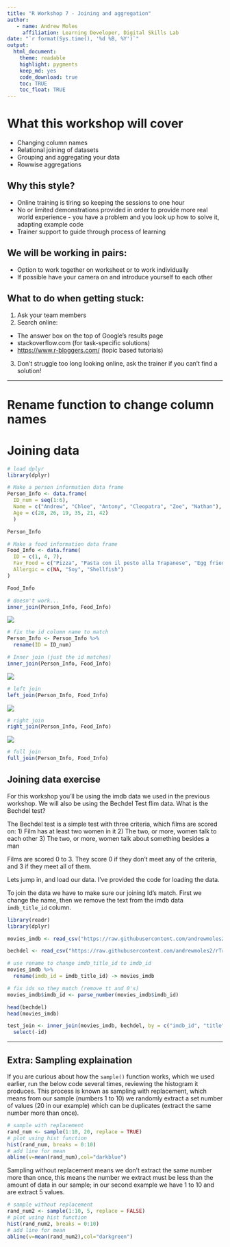 ```yaml
---
title: "R Workshop 7 - Joining and aggregation"
author:
   - name: Andrew Moles
     affiliation: Learning Developer, Digital Skills Lab
date: "`r format(Sys.time(), '%d %B, %Y')`"
output: 
  html_document: 
    theme: readable
    highlight: pygments
    keep_md: yes
    code_download: true
    toc: TRUE
    toc_float: TRUE
---
```


# What this workshop will cover

-  Changing column names
-  Relational joining of datasets
-  Grouping and aggregating your data
-  Rowwise aggregations

## Why this style?

-   Online training is tiring so keeping the sessions to one hour
-   No or limited demonstrations provided in order to provide more real world experience - you have a problem and you look up how to solve it, adapting example code
-   Trainer support to guide through process of learning

## We will be working in pairs:

-   Option to work together on worksheet or to work individually
-   If possible have your camera on and introduce yourself to each other

## What to do when getting stuck:

1)  Ask your team members
2)  Search online:
-   The answer box on the top of Google's results page
-   stackoverflow.com (for task-specific solutions)
-   <https://www.r-bloggers.com/> (topic based tutorials)
3)  Don't struggle too long looking online, ask the trainer if you can't find a solution!

------------------------------------------------------------------------

# Rename function to change column names



# Joining data

```r
# load dplyr
library(dplyr)

# Make a person information data frame
Person_Info <- data.frame(
  ID_num = seq(1:6),
  Name = c("Andrew", "Chloe", "Antony", "Cleopatra", "Zoe", "Nathan"),
  Age = c(28, 26, 19, 35, 21, 42)
  )

Person_Info

# Make a food information data frame
Food_Info <- data.frame(
  ID = c(1, 4, 7),
  Fav_Food = c("Pizza", "Pasta con il pesto alla Trapanese", "Egg fried rice"),
  Allergic = c(NA, "Soy", "Shellfish")
)

Food_Info
```

```r
# doesn't work...
inner_join(Person_Info, Food_Info)
```


![]("images/1.jpg")
```r
# fix the id column name to match
Person_Info <- Person_Info %>%
  rename(ID = ID_num)

# Inner join (just the id matches)
inner_join(Person_Info, Food_Info)
```

![]("images/2.jpg")
```r
# left join 
left_join(Person_Info, Food_Info)
```

![]("images/3.jpg")
```r
# right join
right_join(Person_Info, Food_Info)
```

![]("images/4.jpg")
```r
# full join
full_join(Person_Info, Food_Info)
```


## Joining data exercise

For this workshop you'll be using the imdb data we used in the previous workshop. We will also be using the Bechdel Test flim data. What is the Bechdel test?

The Bechdel test is a simple test with three criteria, which films are scored on:
1) Film has at least two women in it
2) The two, or more, women talk to each other
3) The two, or more, women talk about something besides a man

Films are scored 0 to 3. They score 0 if they don't meet any of the criteria, and 3 if they meet all of them. 

Lets jump in, and load our data. I've provided the code for loading the data. 

To join the data we have to make sure our joining Id's match. First we change the name, then we remove the text from the imdb data `imdb_title_id` column. 

```r
library(readr)
library(dplyr)

movies_imdb <- read_csv("https://raw.githubusercontent.com/andrewmoles2/rTrainIntroduction/master/Workshop6/data/IMDb%20movies.csv")

bechdel <- read_csv("https://raw.githubusercontent.com/andrewmoles2/rTrainIntroduction/master/Workshop6/data/raw_bechdel.csv")

# use rename to change imdb_title_id to imdb_id
movies_imdb %>%
  rename(imdb_id = imdb_title_id) -> movies_imdb

# fix ids so they match (remove tt and 0's)
movies_imdb$imdb_id <- parse_number(movies_imdb$imdb_id)

head(bechdel)
head(movies_imdb)

test_join <- inner_join(movies_imdb, bechdel, by = c("imdb_id", "title", "year")) %>%
  select(-id)
```

***

## Extra: Sampling explaination

If you are curious about how the `sample()` function works, which we used earlier, run the below code several times, reviewing the histogram it produces. This process is known as sampling with replacement, which means from our sample (numbers 1 to 10) we randomly extract a set number of values (20 in our example) which can be duplicates (extract the same number more than once). 

```r
# sample with replacement
rand_num <- sample(1:10, 20, replace = TRUE)
# plot using hist function
hist(rand_num, breaks = 0:10)
# add line for mean
abline(v=mean(rand_num),col="darkblue")
```

Sampling without replacement means we don't extract the same number more than once, this means the number we extract must be less than the amount of data in our sample; in our second example we have 1 to 10 and are extract 5 values.

```r
# sample without replacement
rand_num2 <- sample(1:10, 5, replace = FALSE)
# plot using hist function
hist(rand_num2, breaks = 0:10)
# add line for mean
abline(v=mean(rand_num2),col="darkgreen")
```


